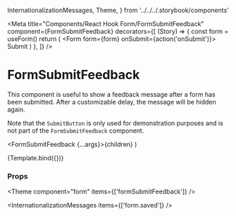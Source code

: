   InternationalizationMessages,
  Theme,
} from '../../../.storybook/components'

<Meta
  title="Components/React Hook Form/FormSubmitFeedback"
  component={FormSubmitFeedback}
  decorators={[
    (Story) => {
      const form = useForm()
      return (
        <Form form={form} onSubmit={action('onSubmit')}>
          <Story />
          <SubmitButton className="mt-4">Submit</SubmitButton>
        </Form>
      )
    },
  ]}
/>

# FormSubmitFeedback

This component is useful to show a feedback message after a form has been submitted.
After a customizable delay, the message will be hidden again.

Note that the `SubmitButton` is only used for demonstration purposes and is not part of the `FormSubmitFeedback` component.

  <FormSubmitFeedback {...args}>{children}</FormSubmitFeedback>
)

<Canvas>
  <Story
    name="Default"
    argTypes={{
      icon: {
        options: ['None', 'CheckCircle', 'Save'],
        mapping: {
          None: null,
          CheckCircle: IconCheckCircle,
          Save: IconSave,
        },
        control: { type: 'select' },
      },
    }}
  >
    {Template.bind({})}
  </Story>
</Canvas>

### Props

<ArgsTable story="Default" />



<Theme component="form" items={['formSubmitFeedback']} />

<InternationalizationMessages items={['form.saved']} />
